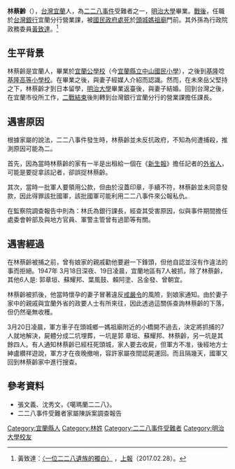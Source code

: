 '''林蔡齡'''（{{bd|1922年||1947年}}），[[台灣|台灣]][[宜蘭縣|宜蘭]]人，為[[二二八事件|二二八事件]]受難者之一，[[明治大學|明治大學]]畢業。[[臺灣戰後時期|戰後]]，任職於[[台灣銀行|台灣銀行]]宜蘭分行營業課，被[[國民政府|國民政府]][[處死|處死]]於[[頭城媽祖廟|頭城媽祖廟]]門前。其外孫為行政院政務委員[[黃致達|黃致達]]。<ref>黃致達：[http://www.upmedia.mg/news_info.php?SerialNo=12791 〈一位二二八遺族的獨白〉] {{Wayback|url=http://www.upmedia.mg/news_info.php?SerialNo=12791 |date=20191205060205 }}，[[上報|上報]]（2017.02.28）。</ref>

==生平背景==
林蔡齡是宜蘭人，畢業於[[宜蘭公學校|宜蘭公學校]]（今[[宜蘭縣立中山國民小學|宜蘭縣立中山國民小學]]），之後到[[基隆市|基隆]]唸[[基隆高等小學校|基隆高等小學校]]。在畢業之後，與妻子經媒人介紹而認識。然而，在未來岳父堅持之下，林蔡齡才到日本留學，[[明治大學|明治大學]]畢業返臺後，與妻子結婚。回到台灣之後，在宜蘭市役所工作，[[二戰結束|二戰結束]]後則轉到台灣銀行宜蘭分行的營業課擔任課長。

==遇害原因==
根據家屬的說法，二二八事件發生時，林蔡齡並未反抗政府，不知為何遭捕殺，推測原因可能為二。

首先，因為當時林蔡齡的家有一半是出租給一個在《[[新生報|新生報]]》擔任記者的[[外省人|外省人]]，可能是要捉拿該記者，卻誤捉林蔡齡。

其次，當時一批軍人要領用公款，但由於沒蓋印章，手續不符，林蔡齡並未同意發款，因此得罪該批國軍，該批國軍可能利用二二八事件來公報私仇。

在監察院調查報告中則為：林氏為銀行課長，經查其受害原因，似與事件期間擔任處委會幹部及與地方官員、軍警主管曾有過節等有關。

==遇害經過==
在林蔡齡被捕之前，曾有娘家的親戚勸他要避一下鋒頭，但他自認並沒有作違法的事而拒絕。1947年 3月18日深夜、19日凌晨，宜蘭地區有7人被抓，除了林蔡齡，其他6人是: 郭章垣、蘇耀邦、葉風鼓、賴阿塗、呂金發、曾朝宜。

林蔡齡被抓後，他當時懷孕的妻子冒著違反[[戒嚴令|戒嚴令]]的風險，到娘家通知。由於妻子家中的親戚與宜蘭外省的政要人士有所來往，因此透過這關係查詢林蔡齡的下落，但仍然毫無收穫。 

3月20日凌晨，軍方車子在頭城鄉一媽祖廟附近的小橋開不過去，決定將抓捕的7人就地解決，屍體分成二坑埋葬，一坑是郭 章垣、蘇耀邦、林蔡齡，另一坑是其餘四人。有人通知林蔡齡已經枉死頭城，家人要去收屍，但軍方不准，後經地方士紳盧纘祥遊說，軍方才在夜晚撤哨，容許家屬夜間認屍運回。而且隔幾天，國軍又回到林蔡齡家中進行搜查。

==參考資料==
{{reflist}}
* 張文義、沈秀文，《噶瑪蘭二二八》。
*二二八事件受難者家屬陳訴案調查報告 
[[Category:宜蘭縣人|Category:宜蘭縣人]]
[[Category:林姓|Category:林姓]]
[[Category:二二八事件受難者|Category:二二八事件受難者]]
[[Category:明治大學校友|Category:明治大學校友]]
